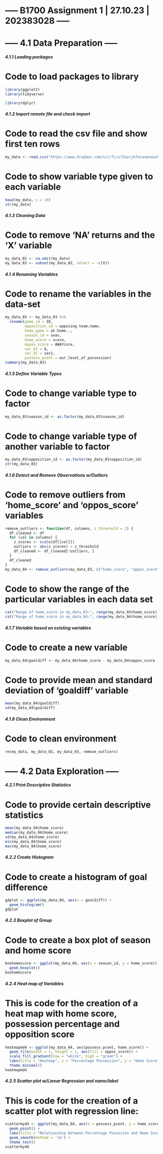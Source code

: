# ----- B1700 Assignment 1 \| 27.10.23 \| 202383028 -----

# ----- 4.1 Data Preparation -----

##### 4.1.1 Loading packages

# Code to load packages to library

```r
library(ggplot2)
library(tidyverse)

library(dplyr)
```

##### 4.1.2 Import remote file and check import

# Code to read the csv file and show first ten rows

```r
my_data <- read.csv("https://www.dropbox.com/scl/fi/sl5uzrjkfaconpxausb4o/raw_data.csv?rlkey=20ewcyfvhmi2q4b9wx7poi3zz&dl=1")
```

# Code to show variable type given to each variable

```r
head(my_data, n = 10)
str(my_data)
```

##### 4.1.3 Cleaning Data

# Code to remove 'NA' returns and the 'X' variable

```r
my_data_02 <- na.omit(my_data)
my_data_03 <- subset(my_data_02, select = -c(X))
```

##### 4.1.4 Renaming Variables

# Code to rename the variables in the data-set

```r
my_data_03 <- my_data_03 %>%
  rename(game_id = ID,
         opposition_id = opposing.team.name,
         home_game = at.home..,
         season_id = seas,
         home_score = score,
         oppos_score = AWAYcore,
         var_01 = A,
         var_02 = var2,
         possess_pcent = our_level_of_possession)
summary(my_data_03)
```

##### 4.1.5 Define Variable Types

# Code to change variable type to factor

```r
my_data_03$season_id <- as.factor(my_data_03$season_id)
```

# Code to change variable type of another variable to factor

```r
my_data_03$opposition_id <- as.factor(my_data_03$opposition_id)
str(my_data_03)
```

##### 4.1.6 Detect and Remove Observations w/Outliers

# Code to remove outliers from 'home_score' and 'oppos_score' variables

```r
remove_outliers <- function(df, columns, z_threshold = 2) {
  df_cleaned <- df
  for (col in columns) {
    z_scores <- scale(df[[col]])
    outliers <- abs(z_scores) > z_threshold
    df_cleaned <- df_cleaned[!outliers, ]
  }
  df_cleaned
}
my_data_04 <- remove_outliers(my_data_03, c("home_score", "oppos_score"))
```

# Code to show the range of the particular variables in each data set

```r
cat("Range of home_score in my_data_03:", range(my_data_03$home_score), "\n")
cat("Range of home_score in my_data_04:", range(my_data_04$home_score), "\n")
```

##### 4.1.7 Variable based on existing variables

# Code to create a new variable

```r
my_data_04$goaldiff <- my_data_04$home_score - my_data_04$oppos_score
```

# Code to provide mean and standard deviation of 'goaldiff' variable

```r
mean(my_data_04$goaldiff)
sd(my_data_04$goaldiff)
```

##### 4.1.8 Clean Environment

# Code to clean environment

```r
rm(my_data, my_data_02, my_data_03, remove_outliers)
```

# ----- 4.2 Data Exploration -----

##### 4.2.1 Print Descriptive Statistics

# Code to provide certain descriptive statistics

```r
mean(my_data_04$home_score)
median(my_data_04$home_score)
sd(my_data_04$home_score)
min(my_data_04$home_score)
max(my_data_04$home_score)
```

##### 4.2.2 Create Histogram

# Code to create a histogram of goal difference

```r
gdplot <- ggplot(my_data_04, aes(x = goaldiff)) +
  geom_histogram()
gdplot
```

##### 4.2.3 Boxplot of Group

# Code to create a box plot of season and home score

```r
boxhomescore <- ggplot(my_data_04, aes(x = season_id, y = home_score)) +
  geom_boxplot()
boxhomescore
```

##### 4.2.4 Heat map of Variables

# This is code for the creation of a heat map with home score, possession percentage and opposition score

```r
heatmapmd4 <- ggplot(my_data_04, aes(possess_pcent, home_score)) + 
  geom_tile(width = 1, height = 1, aes(fill = oppos_score)) +
  scale_fill_gradient(low = "white", high = "green") +
  labs(title = "Heatmap", x = "Percentage Possession", y = "Home Score") +
  theme_minimal()
heatmapmd4
```

##### 4.2.5 Scatter plot w/Linear Regression and name/label

# This is code for the creation of a scatter plot with regression line:

```r
scattermyd4 <- ggplot(my_data_04, aes(x = possess_pcent, y = home_score)) +
  geom_point() + 
  labs(title = "Relationship between Percentage Possesion and Home Score", x = "Possession Percentage", y = "Home Score") +
  geom_smooth(method = 'lm') +
  theme_test()
scattermyd4
```
